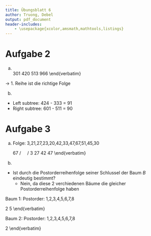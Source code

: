 ```yaml
---
title: Übungsblatt 6
author: Truong, Debel
output: pdf_document
header-includes:
    - \usepackage{xcolor,amsmath,mathtools,listings}
---
```


# Aufgabe 2
a.
\begin{verbatim}
         424
       /    \
    407      516
    / \     /   \
  301 420  513  966
\end{verbatim}

$\rightarrow$ 1. Reihe ist die richtige Folge

b.
- Left subtree: 424 - 333 = 91
- Right subtree: 601 - 511 = 90

# Aufgabe 3
a.
Folge: 3,21,27,23,20,42,33,47,67,51,45,30
\begin{verbatim}
           30
         /    \
        /      \
     20         51
     / \      /    \
   21  23    33    67
   /     \    \    /
3       27  42  47
\end{verbatim}

b.
- Ist durch die Postorderreihenfolge seiner Schlussel der Baum $B$ eindeutig bestimmt?
  - Nein, da diese 2 verchiedenen Bäume die gleicher Postorderreihenfolge haben

Baum 1: Postorder: 1,2,3,4,5,6,7,8
\begin{verbatim}
      8
     / \
   4    7
  /  \    \
 1    3    6
     /    /
    2    5
\end{verbatim}

Baum 2: Postorder: 1,2,3,4,5,6,7,8
\begin{verbatim}
       8
     /   \
   4       7
  /  \   /  \
 1    3  5   6
     /
    2
\end{verbatim}
